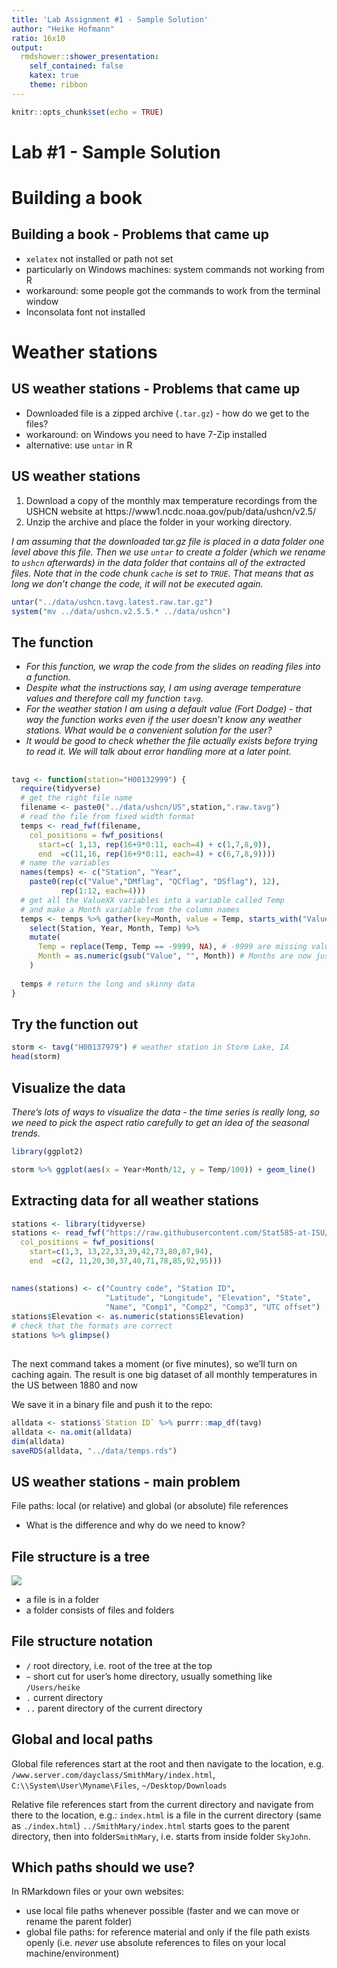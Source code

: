 ```yaml
---
title: 'Lab Assignment #1 - Sample Solution'
author: "Heike Hofmann"
ratio: 16x10
output:
  rmdshower::shower_presentation:
    self_contained: false
    katex: true
    theme: ribbon
---
```


```r
knitr::opts_chunk$set(echo = TRUE)
```

# Lab #1 - Sample Solution

# Building a book

## Building a book - Problems that came up

- `xelatex` not installed or path not set
- particularly on Windows machines: system commands not working from R
- workaround: some people got the commands to work from the terminal window
- Inconsolata font not installed

# Weather stations

## US weather stations - Problems that came up

- Downloaded file is a zipped archive (`.tar.gz`) - how do we get to the files?
- workaround: on Windows you need to have 7-Zip installed
- alternative: use `untar` in R


## US weather stations

1. Download a copy of the monthly max temperature recordings from the USHCN website at https://www1.ncdc.noaa.gov/pub/data/ushcn/v2.5/
2. Unzip the archive and place the folder in your working directory.

*I am assuming that the downloaded tar.gz file is placed in a data folder one level above this file. Then we use `untar` to create a folder (which we rename to `ushcn` afterwards) in the data folder that contains all of the extracted files. Note that in the code chunk `cache` is set to `TRUE`. That means that as long we don't change the code, it will not be executed again.*

```r
untar("../data/ushcn.tavg.latest.raw.tar.gz")
system("mv ../data/ushcn.v2.5.5.* ../data/ushcn")
```


## The function

- *For this function, we wrap the code from the slides on reading files into a function.*
- *Despite what the instructions say, I am using average temperature values and therefore call my function `tavg`.*
- *For the weather station I am using a default value (Fort Dodge) - that way the function works even if the user doesn't know any weather stations. What would be a convenient solution for the user?*
- *It would be good to check whether the file actually exists before trying to read it. We will talk about error handling more at a later point.*

## 

```r
tavg <- function(station="H00132999") {
  require(tidyverse)
  # get the right file name
  filename <- paste0("../data/ushcn/US",station,".raw.tavg")
  # read the file from fixed width format
  temps <- read_fwf(filename,
    col_positions = fwf_positions(
      start=c( 1,13, rep(16+9*0:11, each=4) + c(1,7,8,9)), 
      end  =c(11,16, rep(16+9*0:11, each=4) + c(6,7,8,9))))
  # name the variables
  names(temps) <- c("Station", "Year", 
    paste0(rep(c("Value","DMflag", "QCflag", "DSflag"), 12), 
           rep(1:12, each=4)))
  # get all the ValueXX variables into a variable called Temp
  # and make a Month variable from the column names
  temps <- temps %>% gather(key=Month, value = Temp, starts_with("Value")) %>%
    select(Station, Year, Month, Temp) %>%
    mutate(
      Temp = replace(Temp, Temp == -9999, NA), # -9999 are missing values
      Month = as.numeric(gsub("Value", "", Month)) # Months are now just numbers from 1 to 12
    )
  
  temps # return the long and skinny data
}
```




## Try the function out 


```r
storm <- tavg("H00137979") # weather station in Storm Lake, IA
head(storm)
```

## Visualize the data

*There's lots of ways to visualize the data - the time series is really long, so we need to pick the aspect ratio carefully to get an idea of the seasonal trends.*

```r
library(ggplot2)

storm %>% ggplot(aes(x = Year+Month/12, y = Temp/100)) + geom_line()
```

## Extracting data for all weather stations

```r
stations <- library(tidyverse)
stations <- read_fwf("https://raw.githubusercontent.com/Stat585-at-ISU/materials/master/data/ushcn-v2.5-stations.txt",
  col_positions = fwf_positions(
    start=c(1,3, 13,22,33,39,42,73,80,87,94), 
    end  =c(2, 11,20,30,37,40,71,78,85,92,95)))
```

##

```r
names(stations) <- c("Country code", "Station ID",
                     "Latitude", "Longitude", "Elevation", "State",
                     "Name", "Comp1", "Comp2", "Comp3", "UTC offset")
stations$Elevation <- as.numeric(stations$Elevation)
# check that the formats are correct
stations %>% glimpse()
```

## 

The next command takes a moment (or five minutes), so we'll turn on caching again. The result is one big dataset of all monthly temperatures in the US between 1880 and now

We save it in a binary file and push it to the repo:
```r
alldata <- stations$`Station ID` %>% purrr::map_df(tavg)
alldata <- na.omit(alldata)
dim(alldata)
saveRDS(alldata, "../data/temps.rds")
```

## US weather stations - main problem

File paths: local (or relative) and global (or absolute) file references

- What is the difference and why do we need to know?

## File structure is a tree

![](http://art.wallyzone.com/dm60a/tutorials/paths_files/pathstree_510x330.gif)

- a file is in a folder
- a folder consists of files and folders

## File structure notation

- `/` root directory, i.e. root of the tree at the top
- `~` short cut for user's home directory, usually something like `/Users/heike`
- `.` current directory
- `..` parent directory of the current directory 

## Global and local paths

Global file references start at the root and then navigate to the location, e.g.
`/www.server.com/dayclass/SmithMary/index.html`, `C:\\System\User\Myname\Files`,
`~/Desktop/Downloads`

Relative file references start from the current directory and navigate from there to the location, e.g.:
`index.html` is a file in the current directory (same as `./index.html`)
`../SmithMary/index.html` starts goes to the parent directory, then into folder`SmithMary`, i.e. starts from inside folder `SkyJohn`.

## Which paths should we use?

In RMarkdown files or your own websites:

- use local file paths whenever possible (faster and we can move or rename the parent folder)
- global file paths: for reference material and only if the file path exists openly (i.e. *never* use absolute references to files on your local machine/environment)
